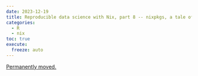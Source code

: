 ```yaml
---
date: 2023-12-19
title: Reproducible data science with Nix, part 8 -- nixpkgs, a tale of the magic of free and open source software and a call for charity
categories:
  - R
  - nix
toc: true
execute:
  freeze: auto
---
```


[Permanently moved.](../../posts/2023-12-19-nix_for_r_part_8.qmd)
